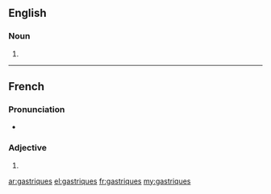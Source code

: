 ==English==

===Noun===
{{head|en|plural}}

# {{plural of|gastrique|lang=en}}

----

==French==

===Pronunciation===
* {{IPA|/ɡastʁik/|lang=fr}}

===Adjective===
{{fr-adj-form}} {{m-p|f-p}}

# {{plural of|gastrique|lang=fr}}

[[ar:gastriques]]
[[el:gastriques]]
[[fr:gastriques]]
[[my:gastriques]]